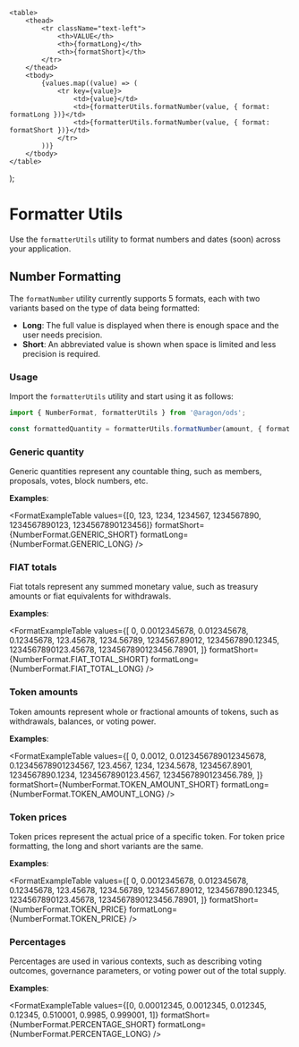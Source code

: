 
<Meta title="Utilities/Formatter" />

    <table>
        <thead>
            <tr className="text-left">
                <th>VALUE</th>
                <th>{formatLong}</th>
                <th>{formatShort}</th>
            </tr>
        </thead>
        <tbody>
            {values.map((value) => (
                <tr key={value}>
                    <td>{value}</td>
                    <td>{formatterUtils.formatNumber(value, { format: formatLong })}</td>
                    <td>{formatterUtils.formatNumber(value, { format: formatShort })}</td>
                </tr>
            ))}
        </tbody>
    </table>
);

# Formatter Utils

Use the `formatterUtils` utility to format numbers and dates (soon) across your application.

## Number Formatting

The `formatNumber` utility currently supports 5 formats, each with two variants based on the type of data being formatted:

-   **Long**: The full value is displayed when there is enough space and the user needs precision.
-   **Short**: An abbreviated value is shown when space is limited and less precision is required.

### Usage

Import the `formatterUtils` utility and start using it as follows:

```typescript
import { NumberFormat, formatterUtils } from '@aragon/ods';

const formattedQuantity = formatterUtils.formatNumber(amount, { format: NumberFormat.TOKEN_AMOUNT_SHORT });
```

### Generic quantity

Generic quantities represent any countable thing, such as members, proposals, votes, block numbers, etc.

**Examples**:

<FormatExampleTable
    values={[0, 123, 1234, 1234567, 1234567890, 1234567890123, 1234567890123456]}
    formatShort={NumberFormat.GENERIC_SHORT}
    formatLong={NumberFormat.GENERIC_LONG}
/>

### FIAT totals

Fiat totals represent any summed monetary value, such as treasury amounts or fiat equivalents for withdrawals.

**Examples**:

<FormatExampleTable
    values={[
        0, 0.0012345678, 0.012345678, 0.12345678, 123.45678, 1234.56789, 1234567.89012, 1234567890.12345,
        1234567890123.45678, 1234567890123456.78901,
    ]}
    formatShort={NumberFormat.FIAT_TOTAL_SHORT}
    formatLong={NumberFormat.FIAT_TOTAL_LONG}
/>

### Token amounts

Token amounts represent whole or fractional amounts of tokens, such as withdrawals, balances, or voting power.

**Examples**:

<FormatExampleTable
    values={[
        0, 0.0012, 0.0123456789012345678, 0.12345678901234567, 123.4567, 1234, 1234.5678, 1234567.8901, 1234567890.1234,
        1234567890123.4567, 1234567890123456.789,
    ]}
    formatShort={NumberFormat.TOKEN_AMOUNT_SHORT}
    formatLong={NumberFormat.TOKEN_AMOUNT_LONG}
/>

### Token prices

Token prices represent the actual price of a specific token. For token price formatting, the long and short variants are the same.

**Examples**:

<FormatExampleTable
    values={[
        0, 0.0012345678, 0.012345678, 0.12345678, 123.45678, 1234.56789, 1234567.89012, 1234567890.12345,
        1234567890123.45678, 1234567890123456.78901,
    ]}
    formatShort={NumberFormat.TOKEN_PRICE}
    formatLong={NumberFormat.TOKEN_PRICE}
/>

### Percentages

Percentages are used in various contexts, such as describing voting outcomes, governance parameters, or voting power out of the total supply.

**Examples**:

<FormatExampleTable
    values={[0, 0.00012345, 0.0012345, 0.012345, 0.12345, 0.510001, 0.9985, 0.999001, 1]}
    formatShort={NumberFormat.PERCENTAGE_SHORT}
    formatLong={NumberFormat.PERCENTAGE_LONG}
/>
